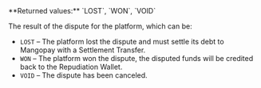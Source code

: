 <ParamField body="ResultCode" type="string">     
**Returned values:** `LOST`, `WON`, `VOID`

The result of the dispute for the platform, which can be:  
- `LOST` – The platform lost the dispute and must settle its debt to Mangopay with a Settlement Transfer.  
- `WON` – The platform won the dispute, the disputed funds will be credited back to the Repudiation Wallet.  
- `VOID` – The dispute has been canceled.  
</ParamField>